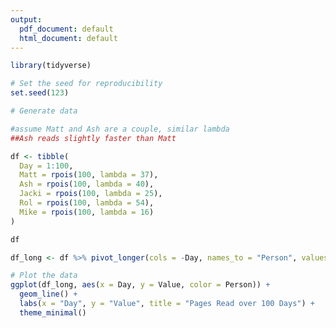 ```yaml
---
output:
  pdf_document: default
  html_document: default
---
```

```r
library(tidyverse)
```


```r
# Set the seed for reproducibility
set.seed(123)

# Generate data

#assume Matt and Ash are a couple, similar lambda
##Ash reads slightly faster than Matt

df <- tibble(
  Day = 1:100,
  Matt = rpois(100, lambda = 37),
  Ash = rpois(100, lambda = 40),
  Jacki = rpois(100, lambda = 25),
  Rol = rpois(100, lambda = 54),
  Mike = rpois(100, lambda = 16)
)

df
```

```r
df_long <- df %>% pivot_longer(cols = -Day, names_to = "Person", values_to = "Value")

# Plot the data
ggplot(df_long, aes(x = Day, y = Value, color = Person)) +
  geom_line() +
  labs(x = "Day", y = "Value", title = "Pages Read over 100 Days") +
  theme_minimal()
```
